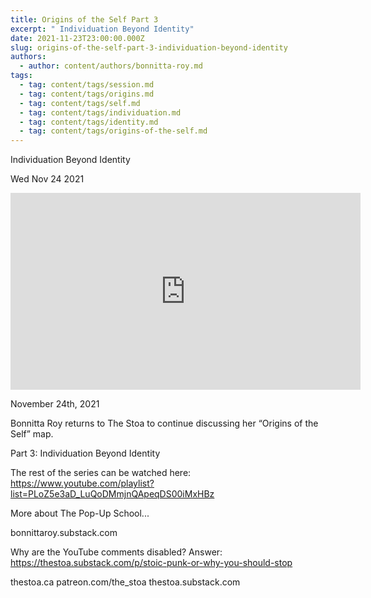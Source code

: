 ```yaml
---
title: Origins of the Self Part 3
excerpt: " Individuation Beyond Identity"
date: 2021-11-23T23:00:00.000Z
slug: origins-of-the-self-part-3-individuation-beyond-identity
authors:
  - author: content/authors/bonnitta-roy.md
tags:
  - tag: content/tags/session.md
  - tag: content/tags/origins.md
  - tag: content/tags/self.md
  - tag: content/tags/individuation.md
  - tag: content/tags/identity.md
  - tag: content/tags/origins-of-the-self.md
---
```




 Individuation Beyond Identity

Wed Nov 24 2021

<iframe width="560" height="315" src="https://www.youtube.com/embed/Cg3NFwN3zN4" title="Origins of the Self Part 3: Individuation Beyond Identity w/ Bonnitta Roy" frameborder="0" allow="accelerometer; autoplay; clipboard-write; encrypted-media; gyroscope; picture-in-picture" allowfullscreen ></iframe>

November 24th, 2021

Bonnitta Roy returns to The Stoa to continue discussing her “Origins of the Self” map.

Part 3: Individuation Beyond Identity

The rest of the series can be watched here: https://www.youtube.com/playlist?list=PLoZ5e3aD_LuQoDMmjnQApeqDS00iMxHBz

More about The Pop-Up School...

bonnittaroy.substack.com

Why are the YouTube comments disabled? Answer: https://thestoa.substack.com/p/stoic-punk-or-why-you-should-stop

thestoa.ca
patreon.com/the_stoa
thestoa.substack.com


